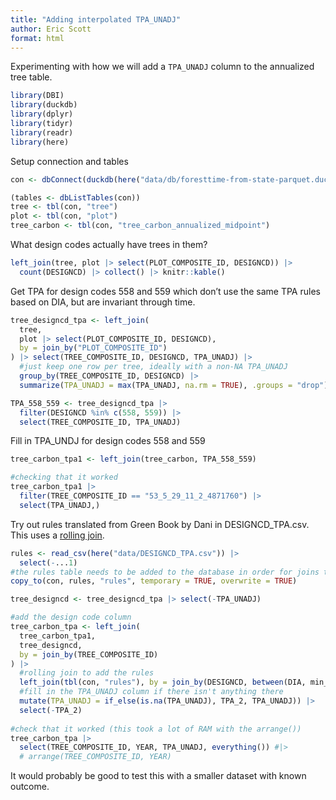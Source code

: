 ```yaml
---
title: "Adding interpolated TPA_UNADJ"
author: Eric Scott
format: html
---
```


Experimenting with how we will add a `TPA_UNADJ` column to the annualized tree table.

```r
library(DBI)
library(duckdb)
library(dplyr)
library(tidyr)
library(readr)
library(here)
```

Setup connection and tables

```r
con <- dbConnect(duckdb(here("data/db/foresttime-from-state-parquet.duckdb")))
```

```r
(tables <- dbListTables(con))
tree <- tbl(con, "tree")
plot <- tbl(con, "plot")
tree_carbon <- tbl(con, "tree_carbon_annualized_midpoint")
```

What design codes actually have trees in them?

```r
left_join(tree, plot |> select(PLOT_COMPOSITE_ID, DESIGNCD)) |> 
  count(DESIGNCD) |> collect() |> knitr::kable()
```

Get TPA for design codes 558 and 559 which don't use the same TPA rules based on DIA, but are invariant through time.

```r
tree_designcd_tpa <- left_join(
  tree,
  plot |> select(PLOT_COMPOSITE_ID, DESIGNCD),
  by = join_by("PLOT_COMPOSITE_ID")
) |> select(TREE_COMPOSITE_ID, DESIGNCD, TPA_UNADJ) |> 
  #just keep one row per tree, ideally with a non-NA TPA_UNADJ
  group_by(TREE_COMPOSITE_ID, DESIGNCD) |> 
  summarize(TPA_UNADJ = max(TPA_UNADJ, na.rm = TRUE), .groups = "drop")

TPA_558_559 <- tree_designcd_tpa |> 
  filter(DESIGNCD %in% c(558, 559)) |> 
  select(TREE_COMPOSITE_ID, TPA_UNADJ)
```

Fill in TPA_UNDJ for design codes 558 and 559

```r
tree_carbon_tpa1 <- left_join(tree_carbon, TPA_558_559)

#checking that it worked
tree_carbon_tpa1 |> 
  filter(TREE_COMPOSITE_ID == "53_5_29_11_2_4871760") |> 
  select(TPA_UNADJ,)
```

Try out rules translated from Green Book by Dani in DESIGNCD_TPA.csv.
This uses a [rolling join](https://www.tidyverse.org/blog/2023/01/dplyr-1-1-0-joins/#rolling-joins).

```r
rules <- read_csv(here("data/DESIGNCD_TPA.csv")) |> 
  select(-...1)
#the rules table needs to be added to the database in order for joins to work. This can just be temporary though
copy_to(con, rules, "rules", temporary = TRUE, overwrite = TRUE)

tree_designcd <- tree_designcd_tpa |> select(-TPA_UNADJ)

#add the design code column
tree_carbon_tpa <- left_join(
  tree_carbon_tpa1,
  tree_designcd,
  by = join_by(TREE_COMPOSITE_ID)
) |> 
  #rolling join to add the rules
  left_join(tbl(con, "rules"), by = join_by(DESIGNCD, between(DIA, min_DIA, max_DIA))) |> 
  #fill in the TPA_UNADJ column if there isn't anything there
  mutate(TPA_UNADJ = if_else(is.na(TPA_UNADJ), TPA_2, TPA_UNADJ)) |> 
  select(-TPA_2)
  
#check that it worked (this took a lot of RAM with the arrange())
tree_carbon_tpa |> 
  select(TREE_COMPOSITE_ID, YEAR, TPA_UNADJ, everything()) #|> 
  # arrange(TREE_COMPOSITE_ID, YEAR)

```

It would probably be good to test this with a smaller dataset with known outcome.
